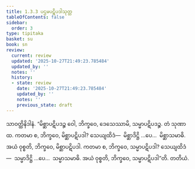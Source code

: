 ```yaml
---
title: 1.3.3 ပဌမပဋိပဒါသုတ္တ
tableOfContents: false
sidebar:
  order: 3
type: tipitaka
basket: su
book: sn
review:
  current: review
  updated: '2025-10-27T21:49:23.785484'
  updated_by: ''
  notes: ''
  history:
  - state: review
    date: '2025-10-27T21:49:23.785484'
    updated_by: ''
    notes: ''
    previous_state: draft
---
```



<ReviewStatus review={frontmatter.review} showDetails={true} />

<HypothesisAnnotation frontmatter={frontmatter} />

<DynamicBreadcrumb />

<Division number="23" book="sn" e="ch" v="18" p="282">

<Paragraph number="92" book="sn">
သာဝတ္ထိနိဒါနံ. “မိစ္ဆာပဋိပဒဉ္စ ဝေါ, ဘိက္ခဝေ, ဒေသေဿာမိ, သမ္မာပဋိပဒဉ္စ. တံ သုဏာထ. ကတမာ စ, ဘိက္ခဝေ, မိစ္ဆာပဋိပဒါ? သေယျထိဒံ—  မိစ္ဆာဒိဋ္ဌိ …ပေ…  မိစ္ဆာသမာဓိ. အယံ ဝုစ္စတိ, ဘိက္ခဝေ, မိစ္ဆာပဋိပဒါ. ကတမာ စ, ဘိက္ခဝေ, သမ္မာပဋိပဒါ? သေယျထိဒံ—  သမ္မာဒိဋ္ဌိ …ပေ…  သမ္မာသမာဓိ. အယံ ဝုစ္စတိ, ဘိက္ခဝေ, သမ္မာပဋိပဒါ”တိ.

</Paragraph>
</Division>

<Paragraph number="93" type="center" book="sn">
တတိယံ.
</Paragraph>